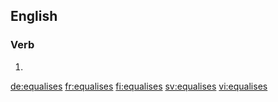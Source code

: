 ==English==

===Verb===
{{head|en|verb form}}

# {{en-third-person singular of|equalise}}

[[de:equalises]]
[[fr:equalises]]
[[fi:equalises]]
[[sv:equalises]]
[[vi:equalises]]